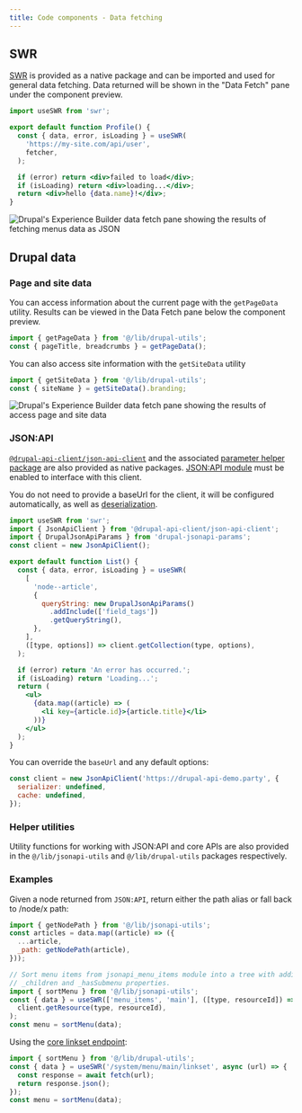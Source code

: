 ```yaml
---
title: Code components - Data fetching
---
```


## SWR

[SWR](https://swr.vercel.app/) is provided as a native package and can be
imported and used for general data fetching. Data returned will be shown in the
"Data Fetch" pane under the component preview.

```jsx
import useSWR from 'swr';

export default function Profile() {
  const { data, error, isLoading } = useSWR(
    'https://my-site.com/api/user',
    fetcher,
  );

  if (error) return <div>failed to load</div>;
  if (isLoading) return <div>loading...</div>;
  return <div>hello {data.name}!</div>;
}
```

![Drupal's Experience Builder data fetch pane showing the results of fetching
menus data as JSON](../../../assets/images/data-fetch-1.webp)

## Drupal data

### Page and site data

You can access information about the current page with the `getPageData`
utility. Results can be viewed in the Data Fetch pane below the component
preview.

```js
import { getPageData } from '@/lib/drupal-utils';
const { pageTitle, breadcrumbs } = getPageData();
```

You can also access site information with the `getSiteData` utility

```js
import { getSiteData } from '@/lib/drupal-utils';
const { siteName } = getSiteData().branding;
```

![Drupal's Experience Builder data fetch pane showing the results of access page
and site data](../../../assets/images/data-fetch-2.webp)

### JSON:API

[`@drupal-api-client/json-api-client`](https://project.pages.drupalcode.org/api_client/) and the
associated [parameter helper package](https://project.pages.drupalcode.org/api_client/jsonapi-tutorial/parameters/#generating-query-strings-with-drupal-jsonapi-params)
are also provided as native packages. [JSON:API module](https://www.drupal.org/docs/core-modules-and-themes/core-modules/jsonapi-module)
must be enabled to interface with this client.

You do not need to provide a baseUrl for the client, it will be
configured automatically, as well as [deserialization](https://project.pages.drupalcode.org/api_client/jsonapi-tutorial/deserializing-data/).

```jsx
import useSWR from 'swr';
import { JsonApiClient } from '@drupal-api-client/json-api-client';
import { DrupalJsonApiParams } from 'drupal-jsonapi-params';
const client = new JsonApiClient();

export default function List() {
  const { data, error, isLoading } = useSWR(
    [
      'node--article',
      {
        queryString: new DrupalJsonApiParams()
          .addInclude(['field_tags'])
          .getQueryString(),
      },
    ],
    ([type, options]) => client.getCollection(type, options),
  );

  if (error) return 'An error has occurred.';
  if (isLoading) return 'Loading...';
  return (
    <ul>
      {data.map((article) => (
        <li key={article.id}>{article.title}</li>
      ))}
    </ul>
  );
}
```

You can override the `baseUrl` and any default options:

```js
const client = new JsonApiClient('https://drupal-api-demo.party', {
  serializer: undefined,
  cache: undefined,
});
```

### Helper utilities

Utility functions for working with JSON:API and core APIs are also provided in
the `@/lib/jsonapi-utils` and `@/lib/drupal-utils` packages respectively.

### Examples

Given a node returned from `JSON:API`, return either the path alias or fall back
to /node/x path:

```jsx
import { getNodePath } from '@/lib/jsonapi-utils';
const articles = data.map((article) => ({
  ...article,
  _path: getNodePath(article),
}));

// Sort menu items from jsonapi_menu_items module into a tree with additional
// _children and _hasSubmenu properties.
import { sortMenu } from '@/lib/jsonapi-utils';
const { data } = useSWR(['menu_items', 'main'], ([type, resourceId]) =>
  client.getResource(type, resourceId),
);
const menu = sortMenu(data);
```

Using the [core linkset endpoint](https://www.drupal.org/docs/develop/decoupled-drupal/decoupled-menus/decoupled-menus-overview):

```jsx
import { sortMenu } from '@/lib/drupal-utils';
const { data } = useSWR('/system/menu/main/linkset', async (url) => {
  const response = await fetch(url);
  return response.json();
});
const menu = sortMenu(data);
```
